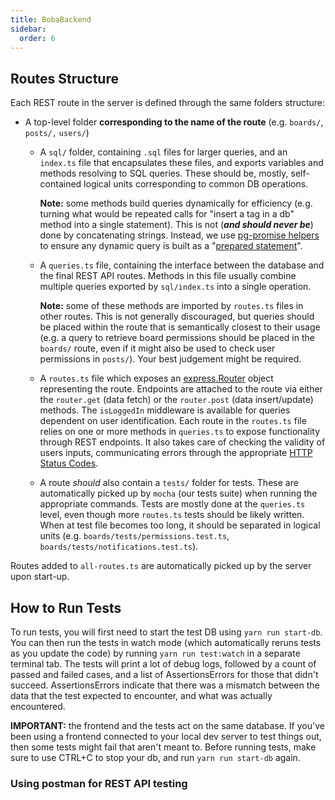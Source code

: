 ```yaml
---
title: BobaBackend
sidebar:
  order: 6
---
```


## Routes Structure

Each REST route in the server is defined through the same folders structure:

- A top-level folder **corresponding to the name of the route** (e.g. `boards/`,
  `posts/,` `users/`)

  - A `sql/` folder, containing `.sql` files for larger queries, and an
    `index.ts` file that encapsulates these files, and exports variables and
    methods resolving to SQL queries. These should be, mostly, self-contained
    logical units corresponding to common DB operations.

    **Note:** some methods build queries dynamically for efficiency (e.g.
    turning what would be repeated calls for "insert a tag in a db" method into
    a single statement). This is not (**_and should never be_**) done by
    concatenating strings. Instead, we use
    [pg-promise helpers](https://vitaly-t.github.io/pg-promise/helpers.html) to
    ensure any dynamic query is built as a
    "[prepared statement](https://medium.com/@jaredablon_31568/how-to-prevent-sql-injection-vulnerabilities-how-prepared-statements-work-f492c369614f)".

  - A `queries.ts` file, containing the interface between the database and the
    final REST API routes. Methods in this file usually combine multiple queries
    exported by `sql/index.ts` into a single operation.

    **Note:** some of these methods are imported by `routes.ts` files in other
    routes. This is not generally discouraged, but queries should be placed
    within the route that is semantically closest to their usage (e.g. a query
    to retrieve board permissions should be placed in the `boards/` route, even
    if it might also be used to check user permissions in `posts/`). Your best
    judgement might be required.

  - A `routes.ts` file which exposes an
    [express.Router](https://expressjs.com/en/guide/routing.html) object
    representing the route. Endpoints are attached to the route via either the
    `router.get` (data fetch) or the `router.post` (data insert/update) methods.
    The `isLoggedIn` middleware is available for queries dependent on user
    identification. Each route in the `routes.ts` file relies on one or more
    methods in `queries.ts` to expose functionality through REST endpoints. It
    also takes care of checking the validity of users inputs, communicating
    errors through the appropriate
    [HTTP Status Codes](https://developer.mozilla.org/en-US/docs/Web/HTTP/Status).
  - A route _should_ also contain a `tests/` folder for tests. These are
    automatically picked up by `mocha` (our tests suite) when running the
    appropriate commands. Tests are mostly done at the `queries.ts` level, even
    though more `routes.ts` tests should be likely written. When at test file
    becomes too long, it should be separated in logical units (e.g.
    `boards/tests/permissions.test.ts`, `boards/tests/notifications.test.ts`).

Routes added to `all-routes.ts` are automatically picked up by the server upon
start-up.

## How to Run Tests

To run tests, you will first need to start the test DB using
`yarn run start-db`. You can then run the tests in watch mode (which
automatically reruns tests as you update the code) by running
`yarn run test:watch` in a separate terminal tab. The tests will print a lot of
debug logs, followed by a count of passed and failed cases, and a list of
AssertionsErrors for those that didn't succeed. AssertionsErrors indicate that
there was a mismatch between the data that the test expected to encounter, and
what was actually encountered.

**IMPORTANT:** the frontend and the tests act on the same database. If you've
been using a frontend connected to your local dev server to test things out,
then some tests might fail that aren't meant to. Before running tests, make sure
to use CTRL+C to stop your db, and run `yarn run start-db` again.

### Using postman for REST API testing
